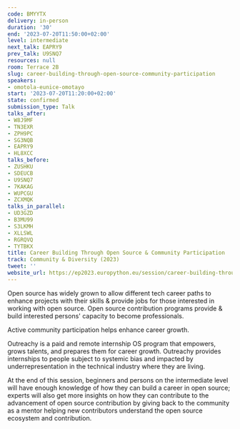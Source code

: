 ```yaml
---
code: BMYYTX
delivery: in-person
duration: '30'
end: '2023-07-20T11:50:00+02:00'
level: intermediate
next_talk: EAPRY9
prev_talk: U9SNQ7
resources: null
room: Terrace 2B
slug: career-building-through-open-source-community-participation
speakers:
- omotola-eunice-omotayo
start: '2023-07-20T11:20:00+02:00'
state: confirmed
submission_type: Talk
talks_after:
- W8J9MF
- TN3EXR
- ZPH9PC
- SG3NQB
- EAPRY9
- HL8XCC
talks_before:
- ZUSHKU
- SDEUCB
- U9SNQ7
- 7KAKAG
- WUPCGU
- ZCXMQK
talks_in_parallel:
- UD3GZD
- B3MU99
- S3LKMH
- XLLSWL
- RGRQVQ
- TYTBKX
title: Career Building Through Open Source & Community Participation
track: Community & Diversity (2023)
tweet: ''
website_url: https://ep2023.europython.eu/session/career-building-through-open-source-community-participation
---
```


Open source has widely grown to allow different tech career paths to enhance projects with their skills & provide jobs for those interested in working with open source. Open source contribution programs provide & build interested persons' capacity to become professionals.

Active community participation helps enhance career growth. 

Outreachy is a paid and remote internship OS program that empowers, grows talents, and prepares them for career growth. Outreachy provides internships to people subject to systemic bias and impacted by underrepresentation in the technical industry where they are living. 
 
At the end of this session, beginners and persons on the intermediate level will have enough knowledge of how they can build a career in open source; experts will also get more insights on how they can contribute to the advancement of open source contribution by giving back to the community as a mentor helping new contributors understand the open source ecosystem and contribution.